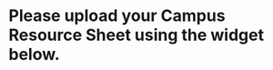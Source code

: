 
# Please upload your Campus Resource Sheet using the widget below. 

<script src="https://csuchico.app.box.com/upload-widget/embed.js?folderID=65996151942&height=420&isDescriptionFieldShown=0&isEmailRequired=1&title=Submit%20File(s)%20to%20Campus%20Resource%20Sheets%20-%20Submitted&token=h5r6j0j0vxu3un8k73rk0253ba1cp56i&width=385" type="text/javascript"></script> 
